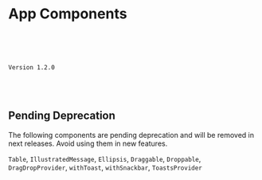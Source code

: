 
<Meta title="Notes" />

# App Components 

<br /><br /><br />

`Version 1.2.0`

<br /><br />

## Pending Deprecation

The following components are pending deprecation and will be removed in next releases. Avoid using them in new features.

`Table`, `IllustratedMessage`, `Ellipsis`, `Draggable`, `Droppable`, `DragDropProvider`, `withToast`, `withSnackbar`, `ToastsProvider`

